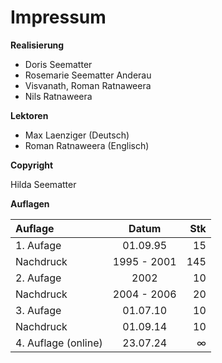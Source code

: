 
# Impressum

**Realisierung**

- Doris Seematter
- Rosemarie Seematter Anderau
- Visvanath, Roman Ratnaweera
- Nils Ratnaweera
 
**Lektoren**

- Max Laenziger (Deutsch)
- Roman Ratnaweera (Englisch)

**Copyright**

Hilda Seematter

**Auflagen**


| Auflage              | Datum       | Stk |
|:---------------------|:-----------:|----:|
| 1. Aufage            | 01.09.95    |  15 |
| Nachdruck            | 1995 - 2001 | 145 |
| 2. Aufage            | 2002        |  10 |
| Nachdruck            | 2004 - 2006 |  20 |
| 3. Aufage            | 01.07.10    |  10 |
| Nachdruck            | 01.09.14    |  10 |
| 4. Auflage (online)  | 23.07.24    |   ∞ |

